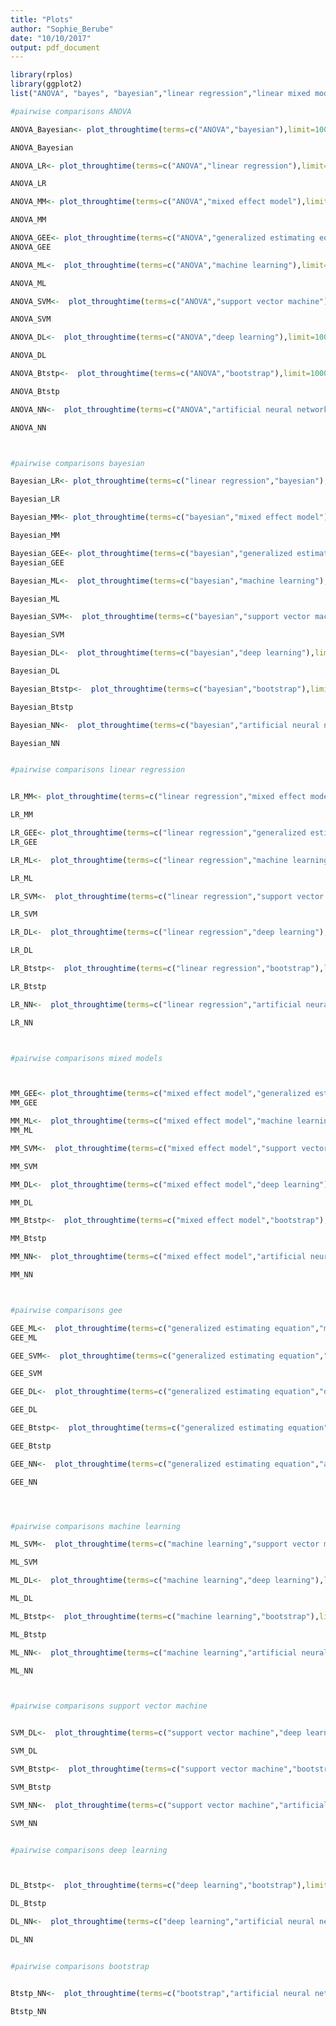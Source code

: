 ```yaml
---
title: "Plots"
author: "Sophie_Berube"
date: "10/10/2017"
output: pdf_document
---
```


```r
library(rplos)
library(ggplot2)
list("ANOVA", "bayes", "bayesian","linear regression","linear mixed models", "mixed models","generalized estimating equations", "machine learning", "support vector machine", "bootstrap", "deep learning","neural network")

#pairwise comparisons ANOVA

ANOVA_Bayesian<- plot_throughtime(terms=c("ANOVA","bayesian"),limit=10000) + geom_line(size=1,color="black")+geom_smooth(method="loess")

ANOVA_Bayesian

ANOVA_LR<- plot_throughtime(terms=c("ANOVA","linear regression"),limit=10000) + geom_line(size=1,color="black")+geom_smooth(method="loess")

ANOVA_LR

ANOVA_MM<- plot_throughtime(terms=c("ANOVA","mixed effect model"),limit=10000) + geom_line(size=1,color="black")+geom_smooth(method="loess")

ANOVA_MM

ANOVA_GEE<- plot_throughtime(terms=c("ANOVA","generalized estimating equation"),limit=10000) + geom_line(size=1,color="black")+geom_smooth(method="loess")
ANOVA_GEE

ANOVA_ML<-  plot_throughtime(terms=c("ANOVA","machine learning"),limit=10000) + geom_line(size=1,color="black")+geom_smooth(method="loess")

ANOVA_ML

ANOVA_SVM<-  plot_throughtime(terms=c("ANOVA","support vector machine"),limit=10000) + geom_line(size=1,color="black")+geom_smooth(method="loess")

ANOVA_SVM

ANOVA_DL<-  plot_throughtime(terms=c("ANOVA","deep learning"),limit=10000) + geom_line(size=1,color="black")+geom_smooth(method="loess")

ANOVA_DL

ANOVA_Btstp<-  plot_throughtime(terms=c("ANOVA","bootstrap"),limit=10000) + geom_line(size=1,color="black")+geom_smooth(method="loess")

ANOVA_Btstp

ANOVA_NN<-  plot_throughtime(terms=c("ANOVA","artificial neural network"),limit=10000) + geom_line(size=1,color="black")+geom_smooth(method="loess")

ANOVA_NN



#pairwise comparisons bayesian

Bayesian_LR<- plot_throughtime(terms=c("linear regression","bayesian"),limit=10000) + geom_line(size=1,color="black")+geom_smooth(method="loess")

Bayesian_LR

Bayesian_MM<- plot_throughtime(terms=c("bayesian","mixed effect model"),limit=10000) + geom_line(size=1,color="black")+geom_smooth(method="loess")

Bayesian_MM

Bayesian_GEE<- plot_throughtime(terms=c("bayesian","generalized estimating equation"),limit=10000) + geom_line(size=1,color="black")+geom_smooth(method="loess")
Bayesian_GEE

Bayesian_ML<-  plot_throughtime(terms=c("bayesian","machine learning"),limit=10000) + geom_line(size=1,color="black")+geom_smooth(method="loess")+geom_smooth(method="loess")

Bayesian_ML

Bayesian_SVM<-  plot_throughtime(terms=c("bayesian","support vector machine"),limit=10000) + geom_line(size=1,color="black")+geom_smooth(method="loess")

Bayesian_SVM

Bayesian_DL<-  plot_throughtime(terms=c("bayesian","deep learning"),limit=10000) + geom_line(size=1,color="black")+geom_smooth(method="loess")

Bayesian_DL

Bayesian_Btstp<-  plot_throughtime(terms=c("bayesian","bootstrap"),limit=10000) + geom_line(size=1,color="black")+geom_smooth(method="loess")

Bayesian_Btstp

Bayesian_NN<-  plot_throughtime(terms=c("bayesian","artificial neural network"),limit=10000) + geom_line(size=1,color="black")+geom_smooth(method="loess")

Bayesian_NN


#pairwise comparisons linear regression


LR_MM<- plot_throughtime(terms=c("linear regression","mixed effect model"),limit=10000) + geom_line(size=1,color="black")+geom_smooth(method="loess")

LR_MM

LR_GEE<- plot_throughtime(terms=c("linear regression","generalized estimating equation"),limit=10000) + geom_line(size=1,color="black")+geom_smooth(method="loess")
LR_GEE

LR_ML<-  plot_throughtime(terms=c("linear regression","machine learning"),limit=10000) + geom_line(size=1,color="black")+geom_smooth(method="loess")

LR_ML

LR_SVM<-  plot_throughtime(terms=c("linear regression","support vector machine"),limit=10000) + geom_line(size=1,color="black")+geom_smooth(method="loess")

LR_SVM

LR_DL<-  plot_throughtime(terms=c("linear regression","deep learning"),limit=10000) + geom_line(size=1,color="black")+geom_smooth(method="loess")

LR_DL

LR_Btstp<-  plot_throughtime(terms=c("linear regression","bootstrap"),limit=10000) + geom_line(size=1,color="black")+geom_smooth(method="loess")

LR_Btstp

LR_NN<-  plot_throughtime(terms=c("linear regression","artificial neural network"),limit=10000) + geom_line(size=1,color="black")+geom_smooth(method="loess")

LR_NN



#pairwise comparisons mixed models



MM_GEE<- plot_throughtime(terms=c("mixed effect model","generalized estimating equation"),limit=10000) + geom_line(size=1,color="black")+geom_smooth(method="loess")
MM_GEE

MM_ML<-  plot_throughtime(terms=c("mixed effect model","machine learning"),limit=10000) + geom_line(size=1,color="black")+geom_smooth(method="loess")
MM_ML

MM_SVM<-  plot_throughtime(terms=c("mixed effect model","support vector machine"),limit=10000) + geom_line(size=1,color="black")+geom_smooth(method="loess")

MM_SVM

MM_DL<-  plot_throughtime(terms=c("mixed effect model","deep learning"),limit=10000) + geom_line(size=1,color="black")+geom_smooth(method="loess")

MM_DL

MM_Btstp<-  plot_throughtime(terms=c("mixed effect model","bootstrap"),limit=10000) + geom_line(size=1,color="black")+geom_smooth(method="loess")

MM_Btstp

MM_NN<-  plot_throughtime(terms=c("mixed effect model","artificial neural network"),limit=10000) + geom_line(size=1,color="black")+geom_smooth(method="loess")

MM_NN



#pairwise comparisons gee

GEE_ML<-  plot_throughtime(terms=c("generalized estimating equation","machine learning"),limit=10000) + geom_line(size=1,color="black")+geom_smooth(method="loess")
GEE_ML

GEE_SVM<-  plot_throughtime(terms=c("generalized estimating equation","support vector machine"),limit=10000) + geom_line(size=1,color="black")+geom_smooth(method="loess")

GEE_SVM

GEE_DL<-  plot_throughtime(terms=c("generalized estimating equation","deep learning"),limit=10000) + geom_line(size=1,color="black")+geom_smooth(method="loess")

GEE_DL

GEE_Btstp<-  plot_throughtime(terms=c("generalized estimating equation","bootstrap"),limit=10000) + geom_line(size=1,color="black")+geom_smooth(method="loess")

GEE_Btstp

GEE_NN<-  plot_throughtime(terms=c("generalized estimating equation","artificial neural network"),limit=10000) + geom_line(size=1,color="black")+geom_smooth(method="loess")

GEE_NN




#pairwise comparisons machine learning

ML_SVM<-  plot_throughtime(terms=c("machine learning","support vector machine"),limit=10000) + geom_line(size=1,color="black")+geom_smooth(method="loess")

ML_SVM

ML_DL<-  plot_throughtime(terms=c("machine learning","deep learning"),limit=10000) + geom_line(size=1,color="black")+geom_smooth(method="loess")

ML_DL

ML_Btstp<-  plot_throughtime(terms=c("machine learning","bootstrap"),limit=10000) + geom_line(size=1,color="black")+geom_smooth(method="loess")+geom_smooth(method="loess")

ML_Btstp

ML_NN<-  plot_throughtime(terms=c("machine learning","artificial neural network"),limit=10000) + geom_line(size=1,color="black")+geom_smooth(method="loess")

ML_NN



#pairwise comparisons support vector machine


SVM_DL<-  plot_throughtime(terms=c("support vector machine","deep learning"),limit=10000) + geom_line(size=1,color="black")+geom_smooth(method="loess")

SVM_DL

SVM_Btstp<-  plot_throughtime(terms=c("support vector machine","bootstrap"),limit=10000) + geom_line(size=1,color="black")+geom_smooth(method="loess")

SVM_Btstp

SVM_NN<-  plot_throughtime(terms=c("support vector machine","artificial neural network"),limit=10000) + geom_line(size=1,color="black")+geom_smooth(method="loess")

SVM_NN


#pairwise comparisons deep learning



DL_Btstp<-  plot_throughtime(terms=c("deep learning","bootstrap"),limit=10000) + geom_line(size=1,color="black")+geom_smooth(method="loess")

DL_Btstp

DL_NN<-  plot_throughtime(terms=c("deep learning","artificial neural network"),limit=10000) + geom_line(size=1,color="black")+geom_smooth(method="loess")

DL_NN


#pairwise comparisons bootstrap


Btstp_NN<-  plot_throughtime(terms=c("bootstrap","artificial neural network"),limit=10000) + geom_line(size=1,color="black")+geom_smooth(method="loess")

Btstp_NN


```


